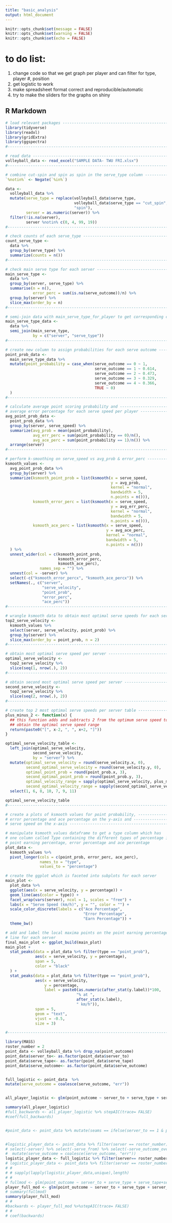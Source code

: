 ```yaml
---
title: "basic_analysis"
output: html_document
---
```


```r
knitr::opts_chunk$set(message = FALSE)
knitr::opts_chunk$set(warning = FALSE)
knitr::opts_chunk$set(echo = FALSE)
```

# to do list:
1. change code so that we get graph per player and can filter for type, player #, position
2. get logistic to work
3. make spreadsheet format correct and reproducible/automatic
4. try to make the sliders for the graphs on shiny

## R Markdown

```r
# load relevant packages -----------------------------------------------------#
library(tidyverse)
library(readxl)
library(gridExtra)
library(ggspectra)
#-----------------------------------------------------------------------------#

# read data ------------------------------------------------------------------#
volleyball_data <- read_excel("SAMPLE DATA- TWU FRI.xlsx")
#-----------------------------------------------------------------------------#

# combine cut-spin and spin as spin in the serve_type column -----------------#
`%notin%` <- Negate(`%in%`)

data <- 
  volleyball_data %>% 
  mutate(serve_type = replace(volleyball_data$serve_type,
                              volleyball_data$serve_type == "cut_spin",
                              "spin"),
         server = as.numeric(server)) %>% 
  filter(!is.na(server),
         server %notin% c(0, 4, 99, 19))
#-----------------------------------------------------------------------------#

# check counts of each serve_type --------------------------------------------#
count_serve_type <- 
  data %>% 
  group_by(serve_type) %>% 
  summarize(counts = n())
#-----------------------------------------------------------------------------#

# check main serve type for each server --------------------------------------#
main_serve_type <-
  data %>%
  group_by(server, serve_type) %>%
  summarise(n = n(),
            error_perc = sum(is.na(serve_outcome))/n) %>%
  group_by(server) %>%
  slice_max(order_by = n)
#-----------------------------------------------------------------------------#

# semi-join data with main_serve_type_for_player to get corresponding complete data rows
main_serve_type_data <-
  data %>%
  semi_join(main_serve_type,
            by = c("server", "serve_type"))
#-----------------------------------------------------------------------------#

# create new column to assign probabilities for each serve outcome -----------#
point_prob_data <- 
  main_serve_type_data %>%
  mutate(point_probability = case_when(serve_outcome == 0 ~ 1,
                                       serve_outcome == 1 ~ 0.614,
                                       serve_outcome == 2 ~ 0.473,
                                       serve_outcome == 3 ~ 0.329,
                                       serve_outcome == 4 ~ 0.366,
                                       TRUE ~ 0)
  )
#-----------------------------------------------------------------------------#

# calculate average point scoring probability and ----------------------------#
# average error percentage for each serve speed per player -------------------#
avg_point_prob_data <- 
  point_prob_data %>%
  group_by(server, serve_speed) %>% 
  summarize(avg_prob = mean(point_probability),
            avg_err_perc = sum(point_probability == 0)/n(),
            avg_ace_perc = sum(point_probability == 1)/n()) %>% 
  arrange(server)
#-----------------------------------------------------------------------------#

# perform k-smoothing on serve_speed vs avg_prob & error_perc ----------------#
ksmooth_values <- 
  avg_point_prob_data %>%
  group_by(server) %>% 
  summarize(ksmooth_point_prob = list(ksmooth(x = serve_speed,
                                              y = avg_prob,
                                              kernel = "normal",
                                              bandwidth = 5,
                                              n.points = n())), 
            ksmooth_error_perc = list(ksmooth(x = serve_speed,
                                              y = avg_err_perc,
                                              kernel = "normal",
                                              bandwidth = 5,
                                              n.points = n())),
            ksmooth_ace_perc = list(ksmooth(x = serve_speed,
                                            y = avg_ace_perc,
                                            kernel = "normal",
                                            bandwidth = 5,
                                            n.points = n()))
  ) %>% 
  unnest_wider(col = c(ksmooth_point_prob,
                       ksmooth_error_perc,
                       ksmooth_ace_perc),
               names_sep = "") %>% 
  unnest(col = -server) %>% 
  select(-c("ksmooth_error_percx", "ksmooth_ace_percx")) %>% 
  setNames(., c("server",
                "serve_velocity",
                "point_prob",
                "error_perc",
                "ace_perc")) 
#-----------------------------------------------------------------------------#

# wrangle ksmooth data to obtain most optimal serve speeds for each server ---#
top2_serve_velocity <- 
  ksmooth_values %>% 
  select(server, serve_velocity, point_prob) %>% 
  group_by(server) %>% 
  slice_max(order_by = point_prob, n = 2)
#-----------------------------------------------------------------------------#

# obtain most optimal serve speed per server ---------------------------------#  
optimal_serve_velocity <- 
  top2_serve_velocity %>% 
  slice(seq(1, nrow(.), 2))
#-----------------------------------------------------------------------------#

# obtain second most optimal serve speed per server --------------------------#
second_serve_velocity <- 
  top2_serve_velocity %>% 
  slice(seq(2, nrow(.), 2))
#-----------------------------------------------------------------------------#

# create top 2 most optimal serve speeds per server table --------------------#
plus_minus_2 <- function(x) {
  ## this function adds and subtracts 2 from the optimum serve speed to
  ## obtain the optimal serve speed range
  return(paste0("[", x-2, ", ", x+2, "]"))
}

optimal_serve_velocity_table <- 
  left_join(optimal_serve_velocity,
            second_serve_velocity,
            by = "server") %>% 
  mutate(optimal_serve_velocity = round(serve_velocity.x, 0),
         second_optimal_serve_velocity = round(serve_velocity.y, 0),
         optimal_point_prob = round(point_prob.x, 3),
         second_optimal_point_prob = round(point_prob.y, 3),
         optimal_velocity_range = sapply(optimal_serve_velocity, plus_minus_2),
         second_optimal_velocity_range = sapply(second_optimal_serve_velocity, plus_minus_2)) %>% 
  select(1, 6, 8, 10, 7, 9, 11)

optimal_serve_velocity_table
#-----------------------------------------------------------------------------#
```

```r
# create a plots of ksmooth values for point probability, -------------------#
# error percentage and ace percentage on the y-axis and ---------------------#
# serve speed on the x-axis -------------------------------------------------#

# manipulate ksmooth_values dataframe to get a type column which has 
# one column called Type containing the different types of percentage i.e
# point earning percentage, error percentage and ace percentage
plot_data <- 
  ksmooth_values %>% 
  pivot_longer(cols = c(point_prob, error_perc, ace_perc),
               names_to = "type",
               values_to = "percentage")

# create the ggplot which is faceted into subplots for each server
main_plot <- 
  plot_data %>%
  ggplot(aes(x = serve_velocity, y = percentage)) +
  geom_line(aes(color = type)) +
  facet_wrap(vars(server), ncol = 1, scales = "free") +
  labs(x = "Serve Speed (km/h)", y = "", color = "") +
  scale_color_discrete(labels = c("Ace Percentage",
                                  "Error Percentage",
                                  "Earn Percentage")) +
  theme_bw()

# add and label the local maxima points on the point earning percentage
# line for each server
final_main_plot <- ggplot_build(main_plot)
main_plot + 
  stat_peaks(data = plot_data %>% filter(type == "point_prob"),
             aes(x = serve_velocity, y = percentage),
             span = 5,
             color = "black"
  ) +
  stat_peaks(data = plot_data %>% filter(type == "point_prob"),
             aes(x = serve_velocity,
                 y = percentage,
                 label = paste0(as.numeric(after_stat(y.label))*100,
                               "% at ",
                               after_stat(x.label),
                               " km/h")),
             span = 5,
             geom = "text",
             vjust = -0.5,
             size = 3)

#-----------------------------------------------------------------------------#
```

```r
library(MASS)
roster_number = 2
point_data <- volleyball_data %>% drop_na(point_outcome)
point_data$server_to<- as.factor(point_data$server_to)
point_data$serve_tape<- as.factor(point_data$serve_tape)
point_data$serve_outcome<- as.factor(point_data$serve_outcome)


full_logistic <- point_data  %>%
mutate(serve_outcome = coalesce(serve_outcome, "err")) 


all_player_logistic <- glm(point_outcome ~ server_to + serve_type + server_to*passer_position + passer_position + serve_tape+serve_speed+serve_outcome+ seam_positioning, data=  full_logistic, family= binomial)

summary(all_player_logistic)
#full_backwards <- all_player_logistic %>% stepAIC(trace= FALSE)
#coef(full_backwards)


#point_data <- point_data %>% mutate(seams == ifelse(server_to == 1 & passer_position == or("LL","LC","LH")),"1-6",7)


#logistic_player_data <- point_data %>% filter(server == roster_number) %>% select(-point) %>%
# select(-server) %>% select(-serve_from) %>% select(-serve_outcome_overpass) %>%
#  mutate(serve_outcome = coalesce(serve_outcome, "err")) 
logistic_player_data <- full_logistic %>% filter(server== roster_number)
# logistic_player_data <- point_data %>% filter(server == roster_number)
# # 
# # sapply(lapply(logistic_player_data,unique),length)
# # 
# fullmod <- glm(point_outcome ~ server_to + serve_type + serve_tape+serve_speed+serve_outcome+ passer_position, data=  logistic_player_data, family= binomial)
player_full_mod <- glm(point_outcome ~ server_to + serve_type + server_to*passer_position + passer_position + serve_tape+serve_speed+serve_outcome+seam_positioning, data=  logistic_player_data, family= binomial)
# summary(fullmod)
summary(player_full_mod)
# #  
#backwards <- player_full_mod %>%stepAIC(trace= FALSE)
# # 
# coef(backwards)
```
<!-- git push -u origin master -->

